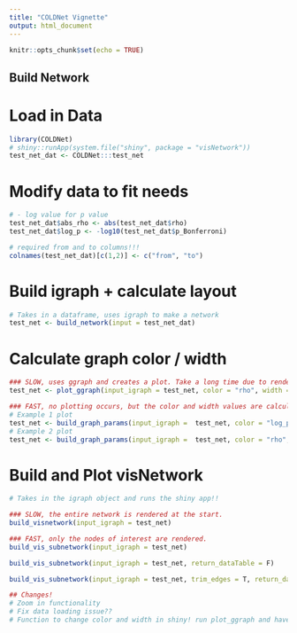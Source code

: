 ```yaml
---
title: "COLDNet Vignette"
output: html_document
---
```


```r
knitr::opts_chunk$set(echo = TRUE)
```

## Build Network

# Load in Data

```r
library(COLDNet)
# shiny::runApp(system.file("shiny", package = "visNetwork"))
test_net_dat <- COLDNet:::test_net
```

# Modify data to fit needs

```r
# - log value for p value
test_net_dat$abs_rho <- abs(test_net_dat$rho)
test_net_dat$log_p <- -log10(test_net_dat$p_Bonferroni)

# required from and to columns!!!
colnames(test_net_dat)[c(1,2)] <- c("from", "to")
```

# Build igraph + calculate layout

```r
# Takes in a dataframe, uses igraph to make a network
test_net <- build_network(input = test_net_dat)
```

# Calculate graph color / width

```r
### SLOW, uses ggraph and creates a plot. Take a long time due to rendering.
test_net <- plot_ggraph(input_igraph = test_net, color = "rho", width = "log_p", scale = "diverge", extract = T)

### FAST, no plotting occurs, but the color and width values are calculated and written to igraph.
# Example 1 plot
test_net <- build_graph_params(input_igraph =  test_net, color = "log_p", width = "abs_rho", scale = "continuous")
# Example 2 plot
test_net <- build_graph_params(input_igraph =  test_net, color = "rho", width = "log_p", scale = "diverge")

```

# Build and Plot visNetwork

```r
# Takes in the igraph object and runs the shiny app!!

### SLOW, the entire network is rendered at the start.
build_visnetwork(input_igraph = test_net)

### FAST, only the nodes of interest are rendered. 
build_vis_subnetwork(input_igraph = test_net)

build_vis_subnetwork(input_igraph = test_net, return_dataTable = F)

build_vis_subnetwork(input_igraph = test_net, trim_edges = T, return_dataTable = F)

## Changes!
# Zoom in functionality
# Fix data loading issue??
# Function to change color and width in shiny! run plot_ggraph and have it make new color_column each time
```
